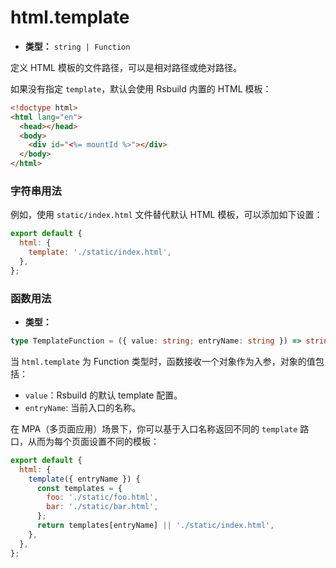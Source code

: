 # html.template

- **类型：** `string | Function`

定义 HTML 模板的文件路径，可以是相对路径或绝对路径。

如果没有指定 `template`，默认会使用 Rsbuild 内置的 HTML 模板：

```html
<!doctype html>
<html lang="en">
  <head></head>
  <body>
    <div id="<%= mountId %>"></div>
  </body>
</html>
```

### 字符串用法

例如，使用 `static/index.html` 文件替代默认 HTML 模板，可以添加如下设置：

```js
export default {
  html: {
    template: './static/index.html',
  },
};
```

### 函数用法

- **类型：**

```ts
type TemplateFunction = ({ value: string; entryName: string }) => string | void;
```

当 `html.template` 为 Function 类型时，函数接收一个对象作为入参，对象的值包括：

- `value`：Rsbuild 的默认 template 配置。
- `entryName`: 当前入口的名称。

在 MPA（多页面应用）场景下，你可以基于入口名称返回不同的 `template` 路口，从而为每个页面设置不同的模板：

```js
export default {
  html: {
    template({ entryName }) {
      const templates = {
        foo: './static/foo.html',
        bar: './static/bar.html',
      };
      return templates[entryName] || './static/index.html',
    },
  },
};
```
